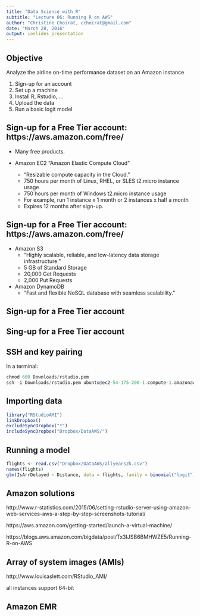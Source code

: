 ```yaml
---
title: "Data Science with R"
subtitle: "Lecture 06: Running R on AWS"
author: "Christine Choirat, cchoirat@gmail.com"
date: "March 28, 2016"
output: ioslides_presentation
---
```


## Objective

Analyze the airline on-time performance dataset on an Amazon instance

1. Sign-up for an account
2. Set up a machine
3. Install R, Rstudio, ...
4. Upload the data
5. Run a basic logit model

## Sign-up for a Free Tier account: https://aws.amazon.com/free/

- Many free products.

- Amazon EC2 "Amazon Elastic Compute Cloud"
    - "Resizable compute capacity in the Cloud."
    - 750 hours per month of Linux, RHEL, or SLES t2.micro instance usage
    - 750 hours per month of Windows t2.micro instance usage
    - For example, run 1 instance x 1 month or 2 instances x half a month
    - Expires 12 months after sign-up.
 
## Sign-up for a Free Tier account: https://aws.amazon.com/free/   

- Amazon S3
    - "Highly scalable, reliable, and low-latency data storage infrastructure."
    - 5 GB of Standard Storage
    - 20,000 Get Requests 
    - 2,000 Put Requests
    
- Amazon DynamoDB
    - "Fast and flexible NoSQL database with seamless scalability."

## Sign-up for a Free Tier account

## Sing-up for a Free Tier account

## SSH and key pairing

In a terminal:

```r
chmod 600 Downloads/rstudio.pem
ssh -i Downloads/rstudio.pem ubuntu@ec2-54-175-200-1.compute-1.amazonaws.com
```

## Importing data

```r
library("RStudioAMI")
linkDropbox()
excludeSyncDropbox("*")
includeSyncDropbox("Dropbox/DataAWS/")
```

## Running a model

```r
flights <- read.csv("Dropbox/DataAWS/allyears2k.csv")
names(flights)
glm(IsArrDelayed ~ Distance, data = flights, family = binomial("logit"))
```

## Amazon solutions

http://www.r-statistics.com/2015/06/setting-rstudio-server-using-amazon-web-services-aws-a-step-by-step-screenshots-tutorial/

https://aws.amazon.com/getting-started/launch-a-virtual-machine/

https://blogs.aws.amazon.com/bigdata/post/Tx3IJSB6BMHWZE5/Running-R-on-AWS

##  Array of system images (AMIs)

http://www.louisaslett.com/RStudio_AMI/

all instances support 64-bit

## Amazon EMR